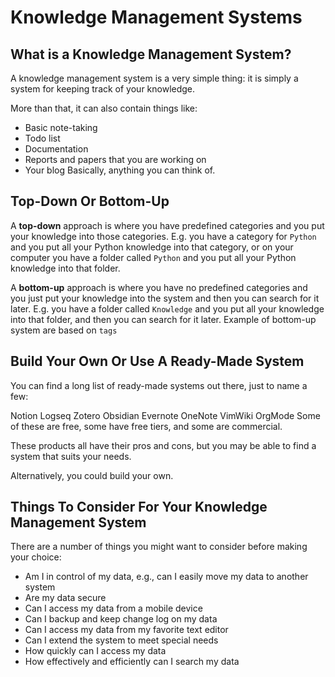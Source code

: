 # Knowledge Management Systems

## What is a Knowledge Management System?

A knowledge management system is a very simple thing: it is simply a system for keeping track of your knowledge.

More than that, it can also contain things like:

- Basic note-taking
- Todo list
- Documentation
- Reports and papers that you are working on
- Your blog
  Basically, anything you can think of.

## Top-Down Or Bottom-Up

A **top-down** approach is where you have predefined categories and you put your knowledge into those categories. E.g. you have a category for `Python` and you put all your Python knowledge into that category, or on your computer you have a folder called `Python` and you put all your Python knowledge into that folder.

A **bottom-up** approach is where you have no predefined categories and you just put your knowledge into the system and then you can search for it later. E.g. you have a folder called `Knowledge` and you put all your knowledge into that folder, and then you can search for it later. Example of bottom-up system are based on `tags`

## Build Your Own Or Use A Ready-Made System

You can find a long list of ready-made systems out there, just to name a few:

Notion
Logseq
Zotero
Obsidian
Evernote
OneNote
VimWiki
OrgMode
Some of these are free, some have free tiers, and some are commercial.

These products all have their pros and cons, but you may be able to find a system that suits your needs.

Alternatively, you could build your own.

## Things To Consider For Your Knowledge Management System

There are a number of things you might want to consider before making your choice:

- Am I in control of my data, e.g., can I easily move my data to another system
- Are my data secure
- Can I access my data from a mobile device
- Can I backup and keep change log on my data
- Can I access my data from my favorite text editor
- Can I extend the system to meet special needs
- How quickly can I access my data
- How effectively and efficiently can I search my data
